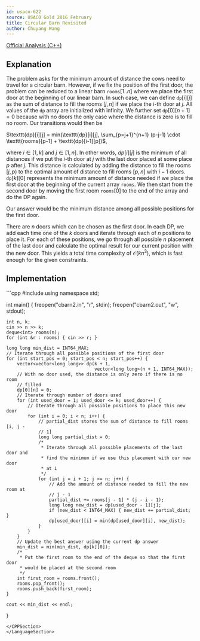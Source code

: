 ```yaml
---
id: usaco-622
source: USACO Gold 2016 February
title: Circular Barn Revisited
author: Chuyang Wang
---
```


[Official Analysis (C++)](http://www.usaco.org/current/data/sol_cbarn2_gold_feb16.html)

## Explanation

The problem asks for the minimum amount of distance the cows need to travel for a circular barn. However, if we fix the position of the first door, the problem can be reduced to a linear barn $\texttt{rooms}[1..n]$ where we place the first door at the beginning of our linear barn. In such case, we can define $\texttt{dp}[i][j]$ as the sum of distance to fill the rooms $[j, n]$ if we place the $i$-th door at $j$. All values of the $\texttt{dp}$ array are initialized with infinity. We further set $\texttt{dp}[0][n+1] = 0$ because with no doors the only case where the distance is zero is to fill no room. Our transitions would then be

$\texttt{dp}[i][j] = min(\texttt{dp}[i][j], \sum_{p=j+1}^{n+1} (p-j-1) \cdot \texttt{rooms}[p-1] + \texttt{dp}[i-1][p])$,

where $i \in [1,k]$ and $j \in [1,n]$. In other words, $dp[i][j]$ is the minimum of all distances if we put the $i$-th door at $j$ with the last door placed at some place $p$ after $j$. This distance is calculated by adding the distance to fill the rooms $[j, p)$ to the optimal amount of distance to fill rooms $[p, n]$ with $i-1$ doors. $\texttt{dp}[k][0]$ represents the minimum amount of distance needed if we place the first door at the beginning of the current array $\texttt{rooms}$. We then start from the second door by moving the first room $\texttt{rooms}[0]$ to the end of the array and do the DP again.

Our answer would be the minimum distance among all possible positions for the first door.

There are $n$ doors which can be chosen as the first door. In each DP, we add each time one of the $k$ doors and iterate through each of $n$ positions to place it. For each of these positions, we go through all possible $n$ placement of the last door and calculate the optimal result for our current position with the new door. This yields a total time complexity of $\mathcal{O}(k n^3)$, which is fast enough for the given constraints.

## Implementation

<LanguageSection>
<CPPSection>
```cpp
#include <bits/stdc++.h>
using namespace std;

int main() {
	freopen("cbarn2.in", "r", stdin);
	freopen("cbarn2.out", "w", stdout);

	int n, k;
	cin >> n >> k;
	deque<int> rooms(n);
	for (int &r : rooms) { cin >> r; }

	long long min_dist = INT64_MAX;
	// Iterate through all possible positions of the first door
	for (int start_pos = 0; start_pos < n; start_pos++) {
		vector<vector<long long>> dp(k + 1,
		                             vector<long long>(n + 1, INT64_MAX));
		// With no door used, the distance is only zero if there is no room
		// filled
		dp[0][n] = 0;
		// Iterate through number of doors used
		for (int used_door = 1; used_door <= k; used_door++) {
			// Iterate through all possible positions to place this new door
			for (int i = 0; i < n; i++) {
				// partial_dist stores the sum of distance to fill rooms [i, j -
				// 1]
				long long partial_dist = 0;
				/*
				 * Iterate through all possible placements of the last door and
				 * find the minimum if we use this placement with our new door
				 * at i
				 */
				for (int j = i + 1; j <= n; j++) {
					// Add the amount of distance needed to fill the new room at
					// j - 1
					partial_dist += rooms[j - 1] * (j - i - 1);
					long long new_dist = dp[used_door - 1][j];
					if (new_dist < INT64_MAX) { new_dist += partial_dist; }
					dp[used_door][i] = min(dp[used_door][i], new_dist);
				}
			}
		}
		// Update the best answer using the current dp answer
		min_dist = min(min_dist, dp[k][0]);
		/*
		 * Put the first room to the end of the deque so that the first door
		 * would be placed at the second room
		 */
		int first_room = rooms.front();
		rooms.pop_front();
		rooms.push_back(first_room);
	}

	cout << min_dist << endl;
}
```
</CPPSection>
</LanguageSection>
